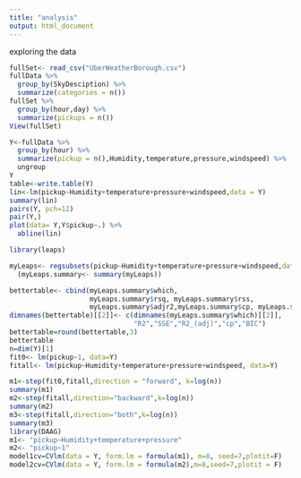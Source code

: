 ```yaml
---
title: "analysis"
output: html_document
---
```

exploring the data
```r
fullSet<- read_csv("UberWeatherBorough.csv")
fullData %>% 
  group_by(SkyDesciption) %>% 
  summarize(categories = n())
fullSet %>% 
  group_by(hour,day) %>% 
  summarize(pickups = n())
View(fullSet)
```

```r
Y<-fullData %>% 
  group_by(hour) %>% 
  summarize(pickup = n(),Humidity,temperature,pressure,windspeed) %>% 
  ungroup
Y
table<-write.table(Y)
lin<-lm(pickup~Humidity+temperature+pressure+windspeed,data = Y)
summary(lin)
pairs(Y, pch=12)
pair(Y,)
plot(data= Y,Y$pickup~.) %>% 
  abline(lin)

library(leaps)

myLeaps<- regsubsets(pickup~Humidity+temperature+pressure+windspeed,data = Y,nbest = 4)
  (myLeaps.summary<- summary(myLeaps))

bettertable<- cbind(myLeaps.summary$which,
                    myLeaps.summary$rsq, myLeaps.summary$rss,
                    myLeaps.summary$adjr2,myLeaps.summary$cp, myLeaps.summary$bic)
dimnames(bettertable)[[2]]<- c(dimnames(myLeaps.summary$which)[[2]],
                               "R2","SSE","R2_(adj)","cp","BIC")
bettertable=round(bettertable,3)
bettertable
n=dim(Y)[1]
fit0<- lm(pickup~1, data=Y)
fitall<- lm(pickup~Humidity+temperature+pressure+windspeed, data=Y)

m1<-step(fit0,fitall,direction = "forward", k=log(n))
summary(m1)
m2<-step(fitall,direction="backward",k=log(n))
summary(m2)
m3<-step(fitall,direction="both",k=log(n))
summary(m3)
library(DAAG)
m1<- "pickup~Humidity+temperature+pressure"
m2<- "pickup~1"
model1cv=CVlm(data = Y, form.lm = formula(m1), m=8, seed=7,plotit=F)
model2cv=CVlm(data = Y, form.lm = formula(m2),m=8,seed=7,plotit = F)

```

